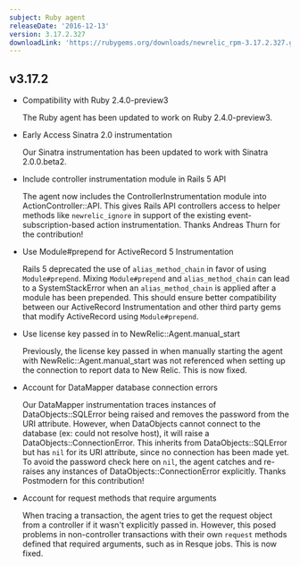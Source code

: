```yaml
---
subject: Ruby agent
releaseDate: '2016-12-13'
version: 3.17.2.327
downloadLink: 'https://rubygems.org/downloads/newrelic_rpm-3.17.2.327.gem'
---
```


## v3.17.2

* Compatibility with Ruby 2.4.0-preview3

  The Ruby agent has been updated to work on Ruby 2.4.0-preview3.
* Early Access Sinatra 2.0 instrumentation

  Our Sinatra instrumentation has been updated to work with Sinatra 2.0.0.beta2.
* Include controller instrumentation module in Rails 5 API

  The agent now includes the ControllerInstrumentation module into ActionController::API. This gives Rails API controllers access to helper methods like `newrelic_ignore` in support of the existing event-subscription-based action instrumentation. Thanks Andreas Thurn for the contribution!
* Use Module#prepend for ActiveRecord 5 Instrumentation

  Rails 5 deprecated the use of `alias_method_chain` in favor of using `Module#prepend`. Mixing `Module#prepend` and `alias_method_chain` can lead to a SystemStackError when an `alias_method_chain` is applied after a module has been prepended. This should ensure better compatibility between our ActiveRecord Instrumentation and other third party gems that modify ActiveRecord using `Module#prepend`.
* Use license key passed in to NewRelic::Agent.manual_start

  Previously, the license key passed in when manually starting the agent with NewRelic::Agent.manual_start was not referenced when setting up the connection to report data to New Relic. This is now fixed.
* Account for DataMapper database connection errors

  Our DataMapper instrumentation traces instances of DataObjects::SQLError being raised and removes the password from the URI attribute. However, when DataObjects cannot connect to the database (ex: could not resolve host), it will raise a DataObjects::ConnectionError. This inherits from DataObjects::SQLError but has `nil` for its URI attribute, since no connection has been made yet. To avoid the password check here on `nil`, the agent catches and re-raises any instances of DataObjects::ConnectionError explicitly. Thanks Postmodern for this contribution!
* Account for request methods that require arguments

  When tracing a transaction, the agent tries to get the request object from a controller if it wasn't explicitly passed in. However, this posed problems in non-controller transactions with their own `request` methods defined that required arguments, such as in Resque jobs. This is now fixed.
